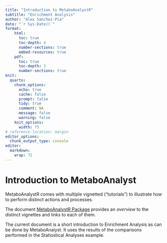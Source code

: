 ```yaml
---
title: "Introduction to MetaboAnalystR"
subtitle: "Enrichment Analysis"
author: "Alex Sanchez-Pla"
date: "`r Sys.Date()`"
format:
    html: 
      toc: true
      toc-depth: 4
      number-sections: true
      embed-resources: true
    pdf:
      toc: true
      toc-depth: 3
      number-sections: true      
knit:
  quarto:
    chunk_options:
      echo: true
      cache: false
      prompt: false
      tidy: true
      comment: NA
      message: false
      warning: false
    knit_options:
      width: 75
# reference-location: margin
editor_options: 
  chunk_output_type: console
editor: 
  markdown: 
    wrap: 72
---
```


# Introduction to MetaboAnalyst

MetaboAnalystR comes with multiple vignetted ("tutorials") to illustrate how to perform distinct actions and processes.

The document [MetaboAnalystR Package](https://www.metaboanalyst.ca/docs/RTutorial.xhtml) provides an *overview* to the distinct vignettes and links to each of them.

The current document is a short introduction to Enrichment Analysis as can be done by MetaboAnalyst. It uses the results of the comparisons performed in the Statiostical Analyses example.